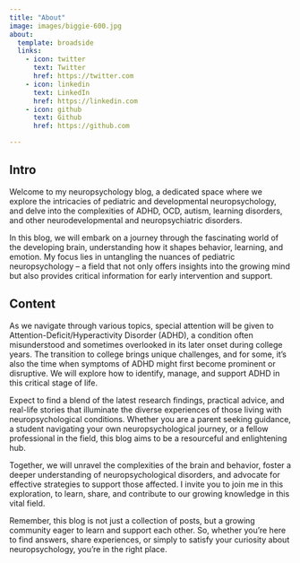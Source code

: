 ```yaml
---
title: "About"
image: images/biggie-600.jpg
about:
  template: broadside
  links:
    - icon: twitter
      text: Twitter
      href: https://twitter.com
    - icon: linkedin
      text: LinkedIn
      href: https://linkedin.com
    - icon: github
      text: Github
      href: https://github.com

---
```


## Intro

Welcome to my neuropsychology blog, a dedicated space where we explore the
intricacies of pediatric and developmental neuropsychology, and delve into the
complexities of ADHD, OCD, autism, learning disorders, and other neurodevelopmental
and neuropsychiatric disorders.

In this blog, we will embark on a journey through the fascinating world of the developing brain, understanding how it shapes behavior, learning, and emotion. My focus lies in untangling the nuances of pediatric neuropsychology – a field that not only offers insights into the growing mind but also provides critical information for early intervention and support.

## Content

As we navigate through various topics, special attention will be given to Attention-Deficit/Hyperactivity Disorder (ADHD), a condition often misunderstood and sometimes overlooked in its later onset during college years. The transition to college brings unique challenges, and for some, it's also the time when symptoms of ADHD might first become prominent or disruptive. We will explore how to identify, manage, and support ADHD in this critical stage of life.

Expect to find a blend of the latest research findings, practical advice, and real-life stories that illuminate the diverse experiences of those living with neuropsychological conditions. Whether you are a parent seeking guidance, a student navigating your own neuropsychological journey, or a fellow professional in the field, this blog aims to be a resourceful and enlightening hub.

Together, we will unravel the complexities of the brain and behavior, foster a deeper understanding of neuropsychological disorders, and advocate for effective strategies to support those affected. I invite you to join me in this exploration, to learn, share, and contribute to our growing knowledge in this vital field.

Remember, this blog is not just a collection of posts, but a growing community eager to learn and support each other. So, whether you're here to find answers, share experiences, or simply to satisfy your curiosity about neuropsychology, you're in the right place.



